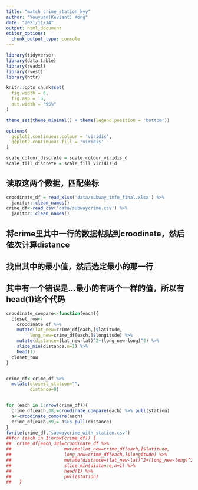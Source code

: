 ```yaml
---
title: "match_crime_station_kyy"
author: "Youyuan(Keviant) Kong"
date: "2021/11/14"
output: html_document
editor_options: 
  chunk_output_type: console
---
```


```r
library(tidyverse)
library(data.table)
library(readxl)
library(rvest)
library(httr)

knitr::opts_chunk$set(
  fig.width = 6,
  fig.asp = .6,
  out.width = "95%"
)

theme_set(theme_minimal() + theme(legend.position = 'bottom'))

options(
  ggplot2.continuous.colour = 'viridis',
  ggplot2.continuous.fill = 'viridis'
)

scale_colour_discrete = scale_colour_viridis_d
scale_fill_discrete = scale_fill_viridis_d
```


## 读取这两个数据，匹配坐标
```r
croodinate_df = read_xlsx('data/subway_info_final.xlsx') %>% 
  janitor::clean_names()
crime_df<-read_csv('data/subwaycrime.csv') %>% 
  janitor::clean_names()
```

## 将crime里其中一行的数据粘贴到croodinate，然后依次计算distance
## 找出其中的最小值，然后选定最小的那一行
## 其中有一个错误是...最小的有两个一样的值，所以有head(1)这个代码
```r
croodinate_compare<-function(each){
  closet_row<-
    croodinate_df %>% 
    mutate(lat_new=crime_df[each,]$latitude,
         long_new=crime_df[each,]$longitude) %>% 
    mutate(distance=(lat_new-lat)^2+(long_new-long)^2) %>% 
    slice_min(distance,n=1) %>% 
    head(1)
  closet_row
}


crime_df<-crime_df %>% 
  mutate(closest_station="",
         distance=0)


for (each in 1:nrow(crime_df)){
  crime_df[each,38]=croodinate_compare(each) %>% pull(station)
  a<-croodinate_compare(each)
  crime_df[each,39]= a%>% pull(distance)
}
fwrite(crime_df,"subwaycrime_with_station.csv")
##for (each in 1:nrow(crime_df)) {
##  crime_df[each,38]=croodinate_df %>% 
##                    mutate(lat_new=crime_df[each,]$latitude,
##                    long_new=crime_df[each,]$longitude) %>% 
##                    mutate(distance=(lat_new-lat)^2+(long_new-long)^2) ##%>%
##                    slice_min(distance,n=1) %>% 
##                    head(1) %>% 
##                    pull(station)
##   }

```